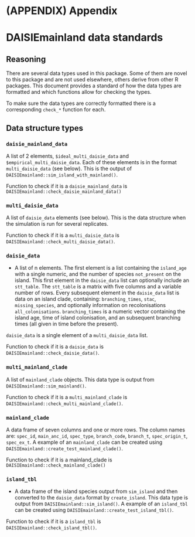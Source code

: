 # (APPENDIX) Appendix {-} 

# DAISIEmainland data standards {#daisiemainland-data-standards}

## Reasoning

There are several data types used in this package. Some of them are novel to
this package and are not used elsewhere, others derive from other R packages.
This document provides a standard of how the data types are formatted and which
functions allow for checking the types.

To make sure the data types are correctly formatted there is a corresponding
`check_*` function for each.

## Data structure types

### `daisie_mainland_data` {#daisie-mainland-data}

A list of 2 elements, `$ideal_multi_daisie_data` and
`$empirical_multi_daisie_data`.
Each of these elements is in the format `multi_daisie_data` (see below). This
is the output of `DAISIEmainland::sim_island_with_mainland()`.

Function to check if it is a `daisie_mainland_data` is `DAISIEmainland::check_daisie_mainland_data()`

### `multi_daisie_data` {#multi-daisie-data}

A list of `daisie_data` elements (see below). This is the data structure when the
simulation is run for several replicates.

Function to check if it is a `multi_daisie_data` is
`DAISIEmainland::check_multi_daisie_data()`.

### `daisie_data` {#daisie-data}

* A list of n elements. The first element is a list containing the `island_age`
with a single numeric, and the number of species `not_present` on the island.
This first element in the `daisie_data` list can optionally include an
`stt_table`. The `stt_table` is a matrix with five columns and a variable number
of rows. Every subsequent element in the `daisie_data` list is data on an island
clade, containing: `branching_times`, `stac`, `missing_species`, and optionally
information on recolonisations `all_colonisations`. `branching_times` is a
numeric vector containing the island age, time of island colonisation, and an
subsequent branching times (all given in time before the present).

`daisie_data` is a single element of a `multi_daisie_data` list.

Function to check if it is a `daisie_data` is
`DAISIEmainland::check_daisie_data()`.

### `multi_mainland_clade` {#multi-mainland-clade}

A list of `mainland_clade` objects. This data type is output from `DAISIEmainland::sim_mainland()`.

Function to check if it is a `multi_mainland_clade` is
`DAISIEmainland::check_multi_mainland_clade()`.

### `mainland_clade` {#mainland-clade}

A data frame of seven columns and one or more rows. The column names are:
  `spec_id`, `main_anc_id`, `spec_type`, `branch_code`, `branch_t`,
`spec_origin_t`, `spec_ex_t`. A example of an `mainland_clade` can be created
using `DAISIEmainland::create_test_mainland_clade()`.

Function to check if it is a mainland_clade is
`DAISIEmainland::check_mainland_clade()`

### `island_tbl` {#island-tbl}

* A data frame of the island species output from `sim_island` and then converted
to the `daisie_data` format by `create_island`. This data type is output from
`DAISIEmainland::sim_island()`. A example of an `island_tbl` can be created
using `DAISIEmainland::create_test_island_tbl()`.

Function to check if it is a `island_tbl` is
`DAISIEmainland::check_island_tbl()`.
